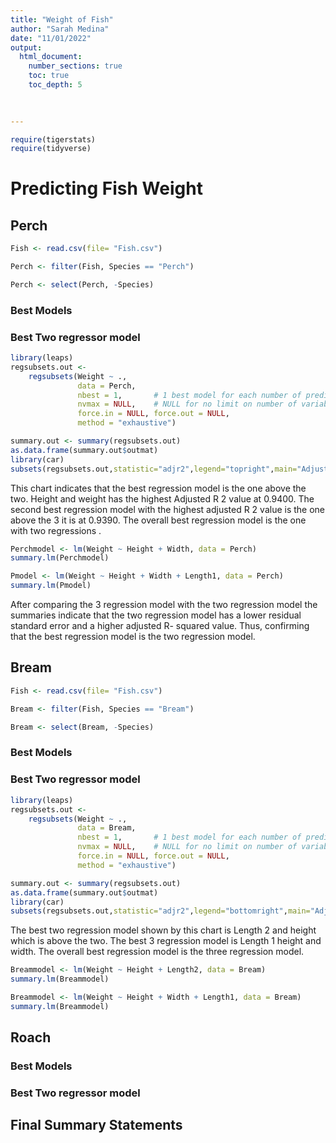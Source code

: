 ```yaml
---
title: "Weight of Fish"
author: "Sarah Medina"
date: "11/01/2022"  
output: 
  html_document:
    number_sections: true
    toc: true
    toc_depth: 5

 
    
---
```



```r
require(tigerstats)
require(tidyverse)
```

# Predicting Fish Weight


## Perch  

```r
Fish <- read.csv(file= "Fish.csv")

Perch <- filter(Fish, Species == "Perch")

Perch <- select(Perch, -Species)
```


### Best Models

### Best Two regressor model

```r
library(leaps)
regsubsets.out <-
    regsubsets(Weight ~ .,
               data = Perch,
               nbest = 1,       # 1 best model for each number of predictors
               nvmax = NULL,    # NULL for no limit on number of variables
               force.in = NULL, force.out = NULL,
               method = "exhaustive")

summary.out <- summary(regsubsets.out)
as.data.frame(summary.out$outmat)
library(car)
subsets(regsubsets.out,statistic="adjr2",legend="topright",main="Adjusted R^2")
```

This chart indicates that the best regression model is the one above the two. Height and weight has the highest Adjusted R 2 value at 0.9400. The second best regression model with the highest adjusted R 2 value is the one above the 3 it is at 0.9390. The overall best regression model is the one with two regressions .  

```r
Perchmodel <- lm(Weight ~ Height + Width, data = Perch)
summary.lm(Perchmodel)
```

```r
Pmodel <- lm(Weight ~ Height + Width + Length1, data = Perch)
summary.lm(Pmodel)
```

After comparing the 3 regression model with the two regression model the summaries indicate that the two regression model has a lower residual standard error and a higher adjusted R- squared value. Thus, confirming that the best regression model is the two regression model.

## Bream  

```r
Fish <- read.csv(file= "Fish.csv")

Bream <- filter(Fish, Species == "Bream")

Bream <- select(Bream, -Species)
```

### Best Models

### Best Two regressor model

```r
library(leaps)
regsubsets.out <-
    regsubsets(Weight ~ .,
               data = Bream,
               nbest = 1,       # 1 best model for each number of predictors
               nvmax = NULL,    # NULL for no limit on number of variables
               force.in = NULL, force.out = NULL,
               method = "exhaustive")

summary.out <- summary(regsubsets.out)
as.data.frame(summary.out$outmat)
library(car)
subsets(regsubsets.out,statistic="adjr2",legend="bottomright",main="Adjusted R^2")
```

The best two regression model shown by this chart is Length 2 and height which is above the two. The best 3 regression model is Length 1 height and width. The overall best regression model is the three regression model.


```r
Breammodel <- lm(Weight ~ Height + Length2, data = Bream)
summary.lm(Breammodel)
```

```r
Breammodel <- lm(Weight ~ Height + Width + Length1, data = Bream)
summary.lm(Breammodel)
```




## Roach

### Best Models

### Best Two regressor model

## Final Summary Statements